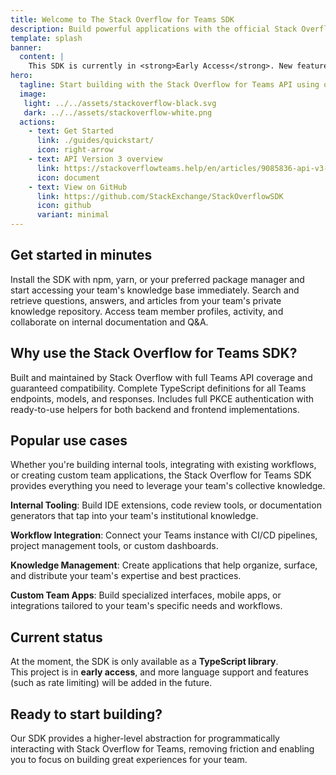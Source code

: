 ```yaml
---
title: Welcome to The Stack Overflow for Teams SDK
description: Build powerful applications with the official Stack Overflow for Teams SDK. Access your team's private knowledge base programmatically.
template: splash
banner:
  content: |
    This SDK is currently in <strong>Early Access</strong>. New features are actively being developed.
hero:
  tagline: Start building with the Stack Overflow for Teams API using our official SDK
  image:
   light: ../../assets/stackoverflow-black.svg
   dark: ../../assets/stackoverflow-white.png
  actions:
    - text: Get Started
      link: ./guides/quickstart/
      icon: right-arrow
    - text: API Version 3 overview
      link: https://stackoverflowteams.help/en/articles/9085836-api-v3-overview
      icon: document
    - text: View on GitHub
      link: https://github.com/StackExchange/StackOverflowSDK
      icon: github
      variant: minimal
---
```



## Get started in minutes

<CardGrid stagger>
	<Card title="Installation" icon="rocket">
		Install the SDK with npm, yarn, or your preferred package manager and start accessing your team's knowledge base immediately.
	</Card>
	<Card title="Query Team Knowledge" icon="comment-alt">
		Search and retrieve questions, answers, and articles from your team's private knowledge repository.
	</Card>
	<Card title="Team Management" icon="information">
		Access team member profiles, activity, and collaborate on internal documentation and Q&A.
	</Card>
</CardGrid>

## Why use the Stack Overflow for Teams SDK?

<CardGrid>
	<Card title="Official Support" icon="approve-check-circle">
		Built and maintained by Stack Overflow with full Teams API coverage and guaranteed compatibility.
	</Card>
	<Card title="Type Safety" icon="laptop">
		Complete TypeScript definitions for all Teams endpoints, models, and responses.
	</Card>
	<Card title="PKCE Authentication Built-in" icon="approve-check-circle">
		Includes full PKCE authentication with ready-to-use helpers for both backend and frontend implementations.
	</Card>
</CardGrid>

## Popular use cases

Whether you're building internal tools, integrating with existing workflows, or creating custom team applications, the Stack Overflow for Teams SDK provides everything you need to leverage your team's collective knowledge.

**Internal Tooling**: Build IDE extensions, code review tools, or documentation generators that tap into your team's institutional knowledge.

**Workflow Integration**: Connect your Teams instance with CI/CD pipelines, project management tools, or custom dashboards.

**Knowledge Management**: Create applications that help organize, surface, and distribute your team's expertise and best practices.

**Custom Team Apps**: Build specialized interfaces, mobile apps, or integrations tailored to your team's specific needs and workflows.

## Current status

At the moment, the SDK is only available as a **TypeScript library**.  
This project is in **early access**, and more language support and features (such as rate limiting) will be added in the future.

## Ready to start building?

Our SDK provides a higher-level abstraction for programmatically interacting with Stack Overflow for Teams, removing friction and enabling you to focus on building great experiences for your team.